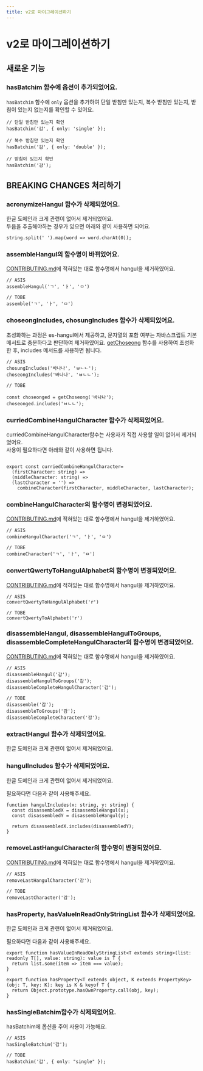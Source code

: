 ```yaml
---
title: v2로 마이그레이션하기
---
```


# v2로 마이그레이션하기

## 새로운 기능

### hasBatchim 함수에 옵션이 추가되었어요.

`hasBatchim` 함수에 `only` 옵션을 추가하여 단일 받침만 있는지, 복수 받침만 있는지, 받침이 있는지 없는지를 확인할 수 있어요.

```tsx
// 단일 받침만 있는지 확인
hasBatchim('감', { only: 'single' });

// 복수 받침만 있는지 확인
hasBatchim('감', { only: 'double' });

// 받침이 있는지 확인
hasBatchim('감');
```

## BREAKING CHANGES 처리하기

### acronymizeHangul 함수가 삭제되었어요.

한글 도메인과 크게 관련이 없어서 제거되었어요.<br/>
두음을 추출해야하는 경우가 있으면 아래와 같이 사용하면 되어요.

```tsx
string.split(' ').map(word => word.charAt(0));
```

### assembleHangul의 함수명이 바뀌었어요.

[CONTRIBUTING.md](https://github.com/toss/es-hangul/blob/main/.github/CONTRIBUTING.md)에 적혀있는 대로 함수명에서 hangul을 제거하였어요.

```tsx
// ASIS
assembleHangul('ㄱ', 'ㅏ', 'ㅁ')

// TOBE
assemble('ㄱ', 'ㅏ', 'ㅁ')
```

### choseongIncludes, chosungIncludes 함수가 삭제되었어요.

초성화하는 과정은 es-hangul에서 제공하고, 문자열의 포함 여부는 자바스크립트 기본 메서드로 충분하다고 판단하여 제거하였어요.
[getChoseong](https://es-hangul.slash.page/docs/api/getChoseong) 함수를 사용하여 초성화한 후, includes 메서드를 사용하면 됩니다.

```tsx
// ASIS
chosungIncludes('바나나', 'ㅂㄴㄴ');
choseongIncludes('바나나', 'ㅂㄴㄴ');

// TOBE

const choseonged = getChoseong('바나나');
choseonged.includes('ㅂㄴㄴ');
```


### curriedCombineHangulCharacter 함수가 삭제되었어요.

curriedCombineHangulCharacter함수는 사용자가 직접 사용할 일이 없어서 제거되었어요.<br/>
사용이 필요하다면 아래와 같이 사용하면 됩니다.

```tsx

export const curriedCombineHangulCharacter=
  (firstCharacter: string) =>
  (middleCharacter: string) =>
  (lastCharacter = '') =>
    combineCharacter(firstCharacter, middleCharacter, lastCharacter);
```


### combineHangulCharacter의 함수명이 변경되었어요.

[CONTRIBUTING.md](https://github.com/toss/es-hangul/blob/main/.github/CONTRIBUTING.md)에 적혀있는 대로 함수명에서 hangul을 제거하였어요.

```tsx
// ASIS
combineHangulCharacter('ㄱ', 'ㅏ', 'ㅁ')

// TOBE
combineCharacter('ㄱ', 'ㅏ', 'ㅁ')
```


### convertQwertyToHangulAlphabet의 함수명이 변경되었어요.

[CONTRIBUTING.md](https://github.com/toss/es-hangul/blob/main/.github/CONTRIBUTING.md)에 적혀있는 대로 함수명에서 hangul을 제거하였어요.

```tsx
// ASIS
convertQwertyToHangulAlphabet('r')

// TOBE
convertQwertyToAlphabet('r')
```

### disassembleHangul, disassembleHangulToGroups, disassembleCompleteHangulCharacter의 함수명이 변경되었어요.

[CONTRIBUTING.md](https://github.com/toss/es-hangul/blob/main/.github/CONTRIBUTING.md)에 적혀있는 대로 함수명에서 hangul을 제거하였어요.


```tsx
// ASIS
disassembleHangul('감');
disassembleHangulToGroups('감');
disassembleCompleteHangulCharacter('감');

// TOBE
disassemble('감');
disassembleToGroups('감');
disassembleCompleteCharacter('감');
```

### extractHangul 함수가 삭제되었어요.

한글 도메인과 크게 관련이 없어서 제거되었어요.<br/>

### hangulIncludes 함수가 삭제되었어요.

한글 도메인과 크게 관련이 없어서 제거되었어요.<br/>

필요하다면 다음과 같이 사용해주세요.

```tsx
function hangulIncludes(x: string, y: string) {
  const disassembledX = disassembleHangul(x);
  const disassembledY = disassembleHangul(y);

  return disassembledX.includes(disassembledY);
}
```

### removeLastHangulCharacter의 함수명이 변경되었어요.

[CONTRIBUTING.md](https://github.com/toss/es-hangul/blob/main/.github/CONTRIBUTING.md)에 적혀있는 대로 함수명에서 hangul을 제거하였어요.

```tsx
// ASIS
removeLastHangulCharacter('감');

// TOBE
removeLastCharacter('감');
```

### hasProperty, hasValueInReadOnlyStringList 함수가 삭제되었어요.

한글 도메인과 크게 관련이 없어서 제거되었어요.<br/>

필요하다면 다음과 같이 사용해주세요.

```tsx
export function hasValueInReadOnlyStringList<T extends string>(list: readonly T[], value: string): value is T {
  return list.some(item => item === value);
}

export function hasProperty<T extends object, K extends PropertyKey>(obj: T, key: K): key is K & keyof T {
  return Object.prototype.hasOwnProperty.call(obj, key);
}

```

### hasSingleBatchim함수가 삭제되었어요.

hasBatchim에 옵션을 주어 사용이 가능해요.

```tsx
// ASIS
hasSingleBatchim('감');

// TOBE
hasBatchim('감', { only: "single" });
```

